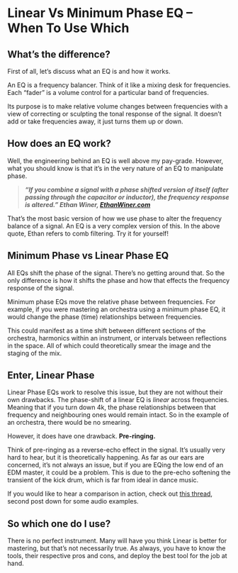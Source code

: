 # Linear Vs Minimum Phase EQ &#8211; When To Use Which



What’s the difference?
----------------------

First of all, let’s discuss what an EQ is and how it works.

An EQ is a frequency balancer. Think of it like a mixing desk for frequencies. Each “fader” is a volume control for a particular band of frequencies.

Its purpose is to make relative volume changes between frequencies with a view of correcting or sculpting the tonal response of the signal. It doesn’t add or take frequencies away, it just turns them up or down.

How does an EQ work?
--------------------

Well, the engineering behind an EQ is well above my pay-grade. However, what you should know is that it’s in the very nature of an EQ to manipulate phase.

> ***“If you combine a signal with a phase shifted version of itself (after passing through the capacitor or inductor), the frequency response is altered.” Ethan Winer, [EthanWiner.com](http://ethanwiner.com/EQPhase.html)***

That’s the most basic version of how we use phase to alter the frequency balance of a signal. An EQ is a very complex version of this. In the above quote, Ethan refers to comb filtering. Try it for yourself!

Minimum Phase vs Linear Phase EQ
--------------------------------

All EQs shift the phase of the signal. There’s no getting around that. So the only difference is how it shifts the phase and how that effects the frequency response of the signal.

Minimum phase EQs move the relative phase between frequencies. For example, if you were mastering an orchestra using a minimum phase EQ, it would change the phase (time) relationships between frequencies.

This could manifest as a time shift between different sections of the orchestra, harmonics within an instrument, or intervals between reflections in the space. All of which could theoretically smear the image and the staging of the mix.

Enter, Linear Phase
-------------------

Linear Phase EQs work to resolve this issue, but they are not without their own drawbacks. The phase-shift of a linear EQ is *linear* across frequencies. Meaning that if you turn down 4k, the phase relationships between that frequency and neighbouring ones would remain intact. So in the example of an orchestra, there would be no smearing.

However, it does have one drawback. **Pre-ringing.**

Think of pre-ringing as a reverse-echo effect in the signal. It’s usually very hard to hear, but it is theoretically happening. As far as our ears are concerned, it’s not always an issue, but if you are EQing the low end of an EDM master, it could be a problem. This is due to the pre-echo softening the transient of the kick drum, which is far from ideal in dance music.

If you would like to hear a comparison in action, check out [this thread](https://www.gearslutz.com/board/mastering-forum/782708-linear-phase-quot-pre-ringing-quot-audio-examples.html), second post down for some audio examples.

So which one do I use?
----------------------

There is no perfect instrument. Many will have you think Linear is better for mastering, but that’s not necessarily true. As always, you have to know the tools, their respective pros and cons, and deploy the best tool for the job at hand.

